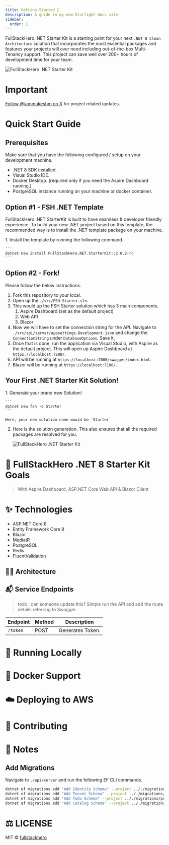 ```yaml
---
title: Getting Started 🚀
description: A guide in my new Starlight docs site.
sidebar:
  order: 1
---
```



FullStackHero .NET Starter Kit is a starting point for your next `.NET 8 Clean Architecture` solution that incorporates the most essential packages and features your projects will ever need including out-of-the-box Multi-Tenancy support. This project can save well over 200+ hours of development time for your team.

![FullStackHero .NET Starter Kit](../../../../assets/fullstackhero-dotnet-starter-kit.png)

# Important

[Follow @iammukeshm on X](https://x.com/iammukeshm) for project related updates.

# Quick Start Guide

## Prerequisites

Make sure that you have the following configured / setup on your development machine.

- .NET 8 SDK installed.
- Visual Studio IDE.
- Docker Desktop. (required only if you need the Aspire Dashboard running.)
- PostgreSQL instance running on your machine or docker container.

## Option #1 - FSH .NET Template

FullStackHero .NET StarterKit is built to have seamless & developer friendly experience. To build your new .NET project based on this template, the recommended way is to install the .NET template package on your machine.

<Steps>
1. Install the template by running the following command.

    ```
    dotnet new install FullStackHero.NET.StarterKit::2.0.2-rc
    ```
</Steps>

## Option #2 - Fork!

Please follow the below instructions.

1. Fork this repository to your local.
2. Open up the `./src/FSH.Starter.sln`.
3. This would up the FSH Starter solution which has 3 main components.
   1. Aspire Dashboard (set as the default project)
   2. Web API
   3. Blazor
4. Now we will have to set the connection string for the API. Navigate to `./src/api/server/appsettings.Development.json` and change the `ConnectionString` under `DatabaseOptions`. Save it.
5. Once that is done, run the application via Visual Studio, with Aspire as the default project. This will open up Aspire Dashboard at `https://localhost:7200/`.
6. API will be running at `https://localhost:7000/swagger/index.html`.
7. Blazor will be running at `https://localhost:7100/`.

## Your First .NET Starter Kit Solution!

<Steps>
1. Generate your brand new Solution!

    ```
    dotnet new fsh -o Starter
    ```

    Here, your new solution name would be `Starter`

2. Here is the solution generation. This also ensures that all the required packages are resolved for you.

    ![FullStackHero .NET Starter Kit](../../../../assets/docs/general/solution-generation.png)
</Steps>

# 🚀 FullStackHero .NET 8 Starter Kit Goals

> With Aspire Dashboard, ASP.NET Core Web API & Blazor Client

# ✨ Technologies

- ASP.NET Core 8
- Entity Framework Core 8
- Blazor
- MediatR
- PostgreSQL
- Redis
- FluentValidation

## 👨‍🚀 Architecture

## 📬 Service Endpoints

> todo : can someone update this? Simple run the API and add the route details referring to Swagger.

| Endpoint | Method | Description      |
| -------- | ------ | ---------------- |
| `/token` | POST   | Generates Token. |

# 🧪 Running Locally

# 🐳 Docker Support

# ☁️ Deploying to AWS

# 🤝 Contributing

# 📝 Notes

## Add Migrations

Navigate to `./api/server` and run the following EF CLI commands.

```bash
dotnet ef migrations add "Add Identity Schema" --project .././migrations/postgresql/ --context IdentityDbContext -o Identity
dotnet ef migrations add "Add Tenant Schema" --project .././migrations/postgresql/ --context TenantDbContext -o Tenant
dotnet ef migrations add "Add Todo Schema" --project .././migrations/postgresql/ --context TodoDbContext -o Todo
dotnet ef migrations add "Add Catalog Schema" --project .././migrations/postgresql/ --context CatalogDbContext -o Catalog
```

# ⚖️ LICENSE

MIT © [fullstackhero](LICENSE)
